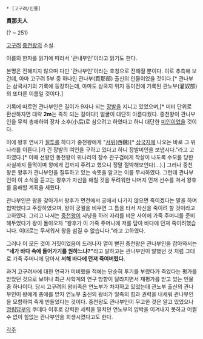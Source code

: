  * [고구려/인물]

'''貫那夫人'''

(? ~ 251)

[[고구려]] [[중천왕]]의 소실. 

이름의 한자를 읽기에 따라서 '관내부인'이라고 읽기도 한다.

본명은 전해지지 않으며 다만 '관나부인'이라는 호칭으로 전해질 뿐이다. 이로 추측해 보건데, 아마 고구려 5부 중 하나인 관나부(貫那部) 출신의 인물이었을 것이다.[* 관나부는 삼국사기의 기록에 등장하는데, 아마도 삼국지 위지 동이전에 기록된 관노부(灌奴部)의 또다른 이름일 것이다.]

기록에 따르면 관나부인은 길이가 9자나 되는 [[장발]]을 지니고 있었으며,[* 미터 단위로 환산하자면 대략 '''2m'''는 족히 되는 길이다!] 얼굴이 대단히 아름다웠다. 중천왕이 관나부인을 무척 총애하여 장차 소후(小后)로 삼으려고 하였다고 하니 대단한 [[미인]]이었을 것이다.

이에 왕후 연씨가 [[질투]]를 하다가 중천왕에게 "[[위(삼국시대)|서위]](西魏)[* [[삼국지]]에 나오는 바로 그 위나라를 이른다.]가 긴 장발의 여인을 구하고 있다고 하니 장발미인을 보냅시다."라고 고하였다.[* 이때 선왕인 동천왕이 위나라의 장수 관구검에게 작살이 나도록 수모를 당한 사실까지 들먹이며 왕에게 겁까지 주려고 했으니 정말 절박해보인다(...).] 그러나 중천왕은 왕후가 관나부인을 질투하고 있는 속뜻을 알고는 이를 무시하였다. 그런데 관나부인이 이 소식을 듣고는 왕후가 자신을 해칠 것을 두려워한 나머지 먼저 선수를 쳐서 왕후를 음해할 계획을 세웠다.

관나부인은 왕을 찾아가서 왕후가 면전에서 궁에서 나가지 않으면 죽이겠다는 말을 하며 협박했다고 주장하였으며, 왕이 궁궐을 비우면 그 틈을 타서 자신을 죽이려 할 것이라고 고하였다. 그리고 나서는 [[중천왕]]이 사냥을 하러 자리를 비운 사이에 가죽 주머니를 준비해두었다가 왕이 돌아오자 "왕후가 이 가죽 주머니에 저를 담아 바다에 던져 죽이려했습니다. 이대로는 무서워서 왕을 섬길 수 없습니다."라고 고하였다.

그러나 이 모든 것이 거짓이었음이 드러나자 열이 뻗친 중천왕은 관나부인을 잡아와서는 '''"네가 바다 속에 들어가기를 원하느냐?"'''라고 말하고는 관나부인이 말했던 것 처럼 그대로 가죽 주머니에 담아서 '''서해 바다에 던져 죽여버렸다.'''

과거 고구려사에 대한 연국가 미비했을 적에는 단순히 투기를 부렸다가 죽었다는 평가를 받았던 것으로 보이나 최근 사학계의 연구 방향이 달라지면서 재평가를 받고 있는 인물 중 하나이다. 당시 고구려의 왕비족은 연노부가 차지하고 있었는데 관노부 출신의 관나부인이 왕에게 총애를 받자 연노부 출신의 왕비가 일족의 힘과 권력을 내세워 관나부인을 모함하여 죽게 만들었다는 것이다. 중천왕도 관나부인이 무고한 것은 알고 있었으나 [[명림답부]]의 쿠데타 이후로 강력한 세력을 떨치던 연노부의 압박을 이겨내지 못하고 어쩔 수 없이 힘없는 관나부인을 희생시켰다고도 한다.

[[각주]]

